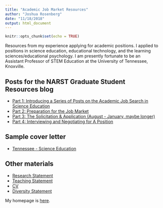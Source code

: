 ```yaml
---
title: "Academic Job Market Resources"
author: "Joshua Rosenberg"
date: "11/18/2018"
output: html_document
---
```


```r
knitr::opts_chunk$set(echo = TRUE)
```

Resources from my experience applying for academic positions. I applied to positions in science education, educational technology, and the learning sciences/educational psychology. I am presently fortunate to be an Assistant Professor of STEM Education at the University of Tennessee, Knoxville.

## Posts for the NARST Graduate Student Resources blog

- [Part 1: Introducing a Series of Posts on the Academic Job Search in Science Education](https://narstgradresources.blogspot.com/2018/08/part-1-introducing-series-of-posts-on.html)
- [ Part 2: Preparation for the Job Market ](https://narstgradresources.blogspot.com/2018/08/part-2-preparation-for-job-market.html)
- [ Part 3: The Solicitation & Application (August - January, maybe longer) ](https://narstgradresources.blogspot.com/2018/08/part-3-solicitation-application-august.html)
- [ Part 4: Interviewing and Negotiating for A Position ](https://narstgradresources.blogspot.com/2018/09/part-4-interviewing-and-negotiating-for.html)

## Sample cover letter

- [Tennessee - Science Education](/job-market-resources/Rosenberg-Cover-Letter-Tennessee.pdf)

## Other materials

- [Research Statement](/job-market-resources/Rosenberg-Research-Statement.pdf)
- [Teaching Statement](/job-market-resources/Rosenberg-Teaching-Statement.pdf)
- [CV](/job-market-resources/Rosenberg-CV.pdf)
- [Diversity Statement](/job-market-resources/Rosenberg-Diversity-Statement.pdf)

My homepage is [here](https://www.jmichaelrosenberg.com/).